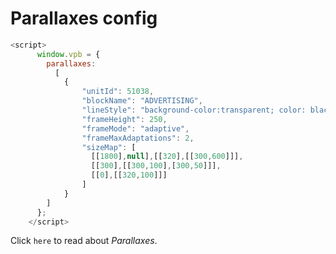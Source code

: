 
# Parallaxes config

```js filename="Parallaxes config example" copy
<script>
      window.vpb = {
        parallaxes: 
          [
            {
                "unitId": 51038,
                "blockName": "ADVERTISING",
                "lineStyle": "background-color:transparent; color: black; ",
                "frameHeight": 250,
                "frameMode": "adaptive",
                "frameMaxAdaptations": 2,
                "sizeMap": [
                  [[1800],null],[[320],[[300,600]]],
                  [[300],[[300,100],[300,50]]],
                  [[0],[[320,100]]]
                ]
            }
        ]
      };
    </script>

```

Click <Link href="/Description/parallaxes">`here`</Link> to read about _Parallaxes_.

